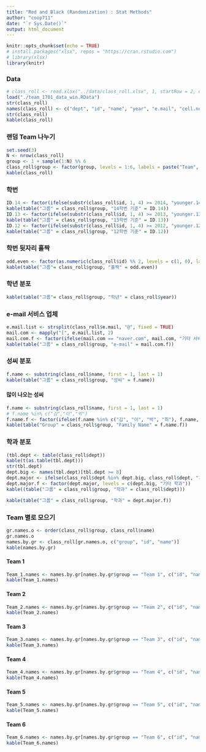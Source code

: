 ```yaml
---
title: "Red and Black (Randomization) : Stat Methods"
author: "coop711"
date: "`r Sys.Date()`"
output: html_document
---
```


```r
knitr::opts_chunk$set(echo = TRUE)
# install.packages("xlsx", repos = "https://cran.rstudio.com")
# library(xlsx)
library(knitr)
```

### Data

```r
# class_roll <- read.xlsx("../data/class_roll.xlsx", 1, startRow = 2, endRow = 23, colIndex = c(3:7, 9), colClasses = rep("character", 6), stringsAsFactors = FALSE)
load("./team_1701_data_win.RData")
str(class_roll)
names(class_roll) <- c("dept", "id", "name", "year", "e.mail", "cell.no")
str(class_roll)
kable(class_roll)
```

### 랜덤 Team 나누기
```r
set.seed(3)
N <- nrow(class_roll)
group <- 1 + sample(1:N) %% 6
class_roll$group <- factor(group, levels = 1:6, labels = paste("Team", 1:6))
kable(class_roll)
```

### 학번

```r
ID.14 <- factor(ifelse(substr(class_roll$id, 1, 4) >= 2014, "younger.14", "older.14"), levels=c("younger.14", "older.14"), labels = c("14학번 이후", "13학번 이전"))
kable(table("그룹" = class_roll$group, "14학번 기준" = ID.14))
ID.13 <- factor(ifelse(substr(class_roll$id, 1, 4) >= 2013, "younger.13", "older.13"), levels=c("younger.13", "older.13"), labels = c("13학번 이후", "12학번 이전"))
kable(table("그룹" = class_roll$group, "13학번 기준" = ID.13))
ID.12 <- factor(ifelse(substr(class_roll$id, 1, 4) >= 2012, "younger.12", "older.12"), levels=c("younger.12", "older.12"), labels = c("12학번 이후", "11학번 이전"))
kable(table("그룹" = class_roll$group, "12학번 기준" = ID.12))
```

### 학번 뒷자리 홀짝

```r
odd.even <- factor(as.numeric(class_roll$id) %% 2, levels = c(1, 0), labels = c("홀", "짝"))
kable(table("그룹"= class_roll$group, "홀짝" = odd.even))
```

### 학년 분포

```r
kable(table("그룹"= class_roll$group, "학년" = class_roll$year))
```

### e-mail 서비스 업체

```r
e.mail.list <- strsplit(class_roll$e.mail, "@", fixed = TRUE)
mail.com <- mapply("[", e.mail.list, 2)
mail.com.f <- factor(ifelse(mail.com == "naver.com", mail.com, "기타 서비스업체"), levels = c("naver.com", "기타 서비스업체"))
kable(table("그룹" = class_roll$group, "e-mail" = mail.com.f))
```

### 성씨 분포

```r
f.name <- substring(class_roll$name, first = 1, last = 1)
kable(table("그룹" = class_roll$group, "성씨" = f.name))
```

#### 많이 나오는 성씨

```r
f.name <- substring(class_roll$name, first = 1, last = 1)
# f.name %in% c("김","이","박")
f.name.f <- factor(ifelse(f.name %in% c("김", "이", "박", "최"), f.name, "기타"), levels = c("김", "이", "박", "최", "기타"))
kable(table("Group" = class_roll$group, "Family Name" = f.name.f))
```


### 학과 분포

```r
(tbl.dept <- table(class_roll$dept))
kable(t(as.table(tbl.dept)))
str(tbl.dept)
dept.big <- names(tbl.dept)[tbl.dept >= 8]
dept.major <- ifelse(class_roll$dept %in% dept.big, class_roll$dept, "기타 학과")
dept.major.f <- factor(dept.major, levels = c(dept.big, "기타 학과"))
kable((table("그룹" = class_roll$group, "학과" = class_roll$dept)))
```

```r
kable(table("그룹" = class_roll$group, "학과" = dept.major.f))
```

### Team 별로 모으기

```r
gr.names.o <- order(class_roll$group, class_roll$name)
gr.names.o
names.by.gr <- class_roll[gr.names.o, c("group", "id", "name")]
kable(names.by.gr)
```

#### Team 1

```r
Team_1.names <- names.by.gr[names.by.gr$group == "Team 1", c("id", "name")]
kable(Team_1.names)
```

#### Team 2

```r
Team_2.names <- names.by.gr[names.by.gr$group == "Team 2", c("id", "name")]
kable(Team_2.names)
```

#### Team 3

```r
Team_3.names <- names.by.gr[names.by.gr$group == "Team 3", c("id", "name")]
kable(Team_3.names)
```

#### Team 4

```r
Team_4.names <- names.by.gr[names.by.gr$group == "Team 4", c("id", "name")]
kable(Team_4.names)
```

#### Team 5

```r
Team_5.names <- names.by.gr[names.by.gr$group == "Team 5", c("id", "name")]
kable(Team_5.names)
```

#### Team 6

```r
Team_6.names <- names.by.gr[names.by.gr$group == "Team 6", c("id", "name")]
kable(Team_6.names)
```

<!--
```r
save.image("./team_1701_out.RData")
```
-->